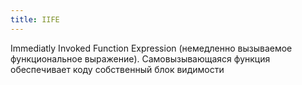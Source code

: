```yaml
---
title: IIFE
---
```


Immediatly Invoked Function Expression (немедленно вызываемое функциональное выражение). Самовызывающаяся функция обеспечивает коду собственный блок видимости
